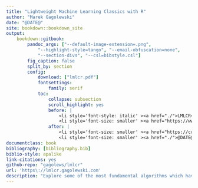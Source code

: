 ```yaml
---
title: "Lightweight Machine Learning Classics with R"
author: "Marek Gagolewski"
date: "@DATE@"
site: bookdown::bookdown_site
output:
    bookdown::gitbook:
        pandoc_args: ["--default-image-extension=.png",
            "--highlight-style=tango", "--email-obfuscation=none",
            "--section-divs", "--csl=bibstyle.csl"]
        fig_caption: false
        split_by: section
        config:
            download: ["lmlcr.pdf"]
            fontsettings:
                family: serif
            toc:
                collapse: subsection
                scroll_highlight: yes
                before: |
                    <li style='font-style: italic' ><a href="./">LMLCR</a></li>
                    <li style='font-size: smaller' ><a href="https://www.gagolewski.com">Marek Gagolewski</a></li>
                after: |
                    <li style='font-size: smaller' ><a href="https://creativecommons.org/licenses/by-nc-nd/4.0/">Licensed under CC BY-NC-ND 4.0</a></li>
                    <li style='font-size: smaller' ><a href="./">@DATE@</a></li>
documentclass: book
bibliography: [bibliography.bib]
biblio-style: apalike
link-citations: yes
github-repo: "gagolews/lmlcr"
url: 'https\://lmlcr.gagolewski.com'
description: "Explore some of the most fundamental algorithms which have stood the test of time and provide the basis for innovative solutions in data-driven AI. Learn how to use the R language for implementing various stages of data processing and modelling activities. Appreciate mathematics as the universal language for formalising data-intense problems and communicating their solutions. The book is for you if you're yet to be fluent with university-level linear algebra, calculus and probability theory or you've forgotten all the maths you've ever learned, and are seeking a gentle, yet thorough, introduction to the topic."
---
```

